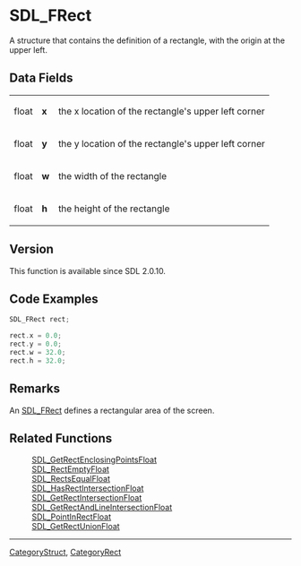 = SDL_FRect =
A structure that contains the definition of a rectangle, with the origin at the upper left.


== Data Fields ==
{|
|float
|'''x'''
|the x location of the rectangle's upper left corner
|-
|float
|'''y'''
|the y location of the rectangle's upper left corner
|-
|float
|'''w'''
|the width of the rectangle
|-
|float
|'''h'''
|the height of the rectangle
|}

== Version ==

This function is available since SDL 2.0.10.

== Code Examples ==
<syntaxhighlight lang='c++'>
SDL_FRect rect;

rect.x = 0.0;
rect.y = 0.0;
rect.w = 32.0;
rect.h = 32.0;
</syntaxhighlight>

== Remarks ==
An [[SDL_FRect]] defines a rectangular area of the screen.

== Related Functions ==
:[[SDL_GetRectEnclosingPointsFloat]]
:[[SDL_RectEmptyFloat]]
:[[SDL_RectsEqualFloat]]
:[[SDL_HasRectIntersectionFloat]]
:[[SDL_GetRectIntersectionFloat]]
:[[SDL_GetRectAndLineIntersectionFloat]]
:[[SDL_PointInRectFloat]]
:[[SDL_GetRectUnionFloat]]

----
[[CategoryStruct]], [[CategoryRect]]

